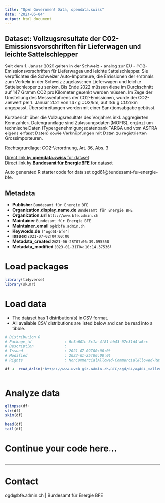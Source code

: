 ```yaml
---
title: "Open Government Data, opendata.swiss"
date: "2023-05-04"
output: html_document
---
```


## Dataset: Vollzugsresultate der CO2-Emissionsvorschriften für Lieferwagen und leichte Sattelschlepper

Seit dem 1. Januar 2020 gelten in der Schweiz - analog zur EU - CO2-Emissionsvorschriften für Lieferwagen und leichte Sattelschlepper. Sie verpflichten die Schweizer Auto-Importeure, die Emissionen der erstmals zum Verkehr in der Schweiz zugelassenen Lieferwagen und leichte Sattelschlepper zu senken. Bis Ende 2022 müssen diese im Durchschnitt auf 147 Gramm CO2 pro Kilometer gesenkt werden müssen. Im Zuge der Umstellung des Messverfahrens der CO2-Emissionen, wurde der CO2-Zielwert per 1. Januar 2021 von 147 g CO2/km, auf 186 g CO2/km angepasst. Überschreitungen werden mit einer Sanktionsabgabe gebüsst.

Kurzbericht über die Vollzugsresultate des Vorjahres inkl. aggregierten Kennzahlen.
Datengrundlage sind Zulassungsdaten (MOFIS), ergänzt um technische Daten (Typengenehmigungsdatenbank TARGA und vom ASTRA eigens erfasst Daten) sowie Verknüpfungen mit Daten zu registrierten Grossimporteuren.

Rechtsgrundlage: CO2-Verordnung, Art. 36, Abs. 3

[Direct link by **opendata.swiss** for dataset](https://opendata.swiss/de/dataset/vollzugsresultate-der-co2-emissionsvorschriften-fur-lieferwagen-und-leichte-sattelschlepper)<br>
[Direct link by **Bundesamt für Energie BFE** for dataset](https://www.bfe.admin.ch/bfe/de/home/effizienz/mobilitaet/co2-emissionsvorschriften-fuer-neue-personen-und-lieferwagen/lieferwagen-und-leichte-sattelschlepper.html)

Auto generated R starter code for data set ogd61@bundesamt-fur-energie-bfe.

## Metadata

- **Publisher** `Bundesamt für Energie BFE`
- **Organization.display_name.de** `Bundesamt für Energie BFE`
- **Organization.url** `http://www.bfe.admin.ch`
- **Maintainer** `Bundesamt für Energie BFE`
- **Maintainer_email** `ogd@bfe.admin.ch`
- **Keywords.de** `['ogd61-bfe']`
- **Issued** `2021-07-02T00:00:00`
- **Metadata_created** `2021-06-28T07:06:39.095558`
- **Metadata_modified** `2023-01-31T04:10:14.375367`


# Load packages

```r

library(tidyverse)
library(skimr)

```

# Load data

-   The dataset has 1 distribution(s) in CSV format.
-   All available CSV distributions are listed below and can be read into a tibble.

```r

# Distribution 0
# Package_id               : 6c5a601c-3c1a-4f81-bb43-07e31d4fa6cc
# Description              : 
# Issued                   : 2021-07-02T00:00:00
# Modified                 : 2023-01-25T00:00:00
# Rights                   : NonCommercialAllowed-CommercialAllowed-ReferenceRequired

df <- read_delim('https://www.uvek-gis.admin.ch/BFE/ogd/61/ogd61_vollzugsresultate_lnf.csv')



```

# Analyze data

```r

glimpse(df)
str(df)
skim(df)

head(df)
tail(df)

```

# Continue your code here...

```r

```

------------------------------------------------------------------------

# Contact

ogd@bfe.admin.ch | Bundesamt für Energie BFE
